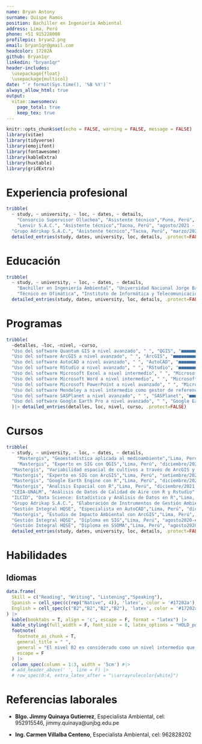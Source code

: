 ```yaml
---
name: Bryan Antony
surname: Quispe Ramos
position: Bachiller en Ingeniería Ambiental
address: Lima, Perú
phone: +51 915228000
profilepic: bryan2.png
email: bryan1qr@gmail.com
headcolor: 17202A
github: Bryan1qr
linkedin: "bryan1qr"
header-includes:
  \usepackage{float}
  \usepackage{multicol}
date: "`r format(Sys.time(), '%B %Y')`"
always_allow_html: true
output:
  vitae::awesomecv:
    page_total: true
    keep_tex: true
---
```


```r
knitr::opts_chunk$set(echo = FALSE, warning = FALSE, message = FALSE)
library(vitae)
library(tidyverse)
library(emojifont)
library(fontawesome)
library(kableExtra)
library(huxtable)
library(gridExtra)
```

\paragraphstyle{Bachiller en Ingeniería Ambiental con conocimiento en Sistemas de Información Geográfica, Análisis de Datos Estadísticos, monitoreos ambientales, Análisis Geoespaciales usando lenguaje R. Tengo interés por el control de la contaminación, Investigación, Desarrollo e Innovación, así como cualquier actividad que que se desarrolle con responsabilidad ambiental.}

# Experiencia profesional
```r
tribble(
  ~ study, ~ university, ~ loc, ~ dates, ~ details,
    "Consorcio Supervisor Ollachea", "Asistente técnico","Puno, Perú", "mayo/2022-diciembre/222", "Apoyo en la realización de monitoreos de la calidad de aire, agua, ruido, realización de replanteos, verificación de trazos y niveles topográficos durante la ejecución de una obra vial.",
    "Lenvir S.A.C.", "Asistente técnico","Tacna, Perú", "agosto/2021 - abril/2022", "Apoyo en la elaboración de Instrumentos de Gestión Ambiental (FITSA, FTA y DIA) en los capítulos de linea base física, biológica y socioeconómica. Elaboración de mapas y planos.",
  "Grupo Adrikap S.A.C.", "Asistente técnico","Tacna, Perú", "marzo/2021 - julio/2021", "Apoyo en la elaboración de Instrumentos de Gestión Ambiental (DIA, PMRRSS ITSs), monitoreos ambientales de la calidad de aire, ruido, análisis e interpretación de datos estadísticos") |> 
  detailed_entries(study, dates, university, loc, details, .protect=FALSE)
```

# Educación
```r
tribble(
  ~ study, ~ university, ~ loc, ~ dates, ~ details,
    "Bachiller en Ingeniería Ambiental", "Universidad Nacional Jorge Basadre Grohmann","Tacna, Perú", "abril/2015-diciembre/2019", "Bachiller en Ciencias con mención en Ingeniería Ambiental, quinto superior.",
    "Técnico en Ofimática", "Instituto de Informática y Telecomunicaciones","Tacna, Perú", "marzo/2019 - junio/2019", "Uso de Microsoft Office a nivel avanzado, Instalación y mantenimiento de Sistemas Operativos") |> 
  detailed_entries(study, dates, university, loc, details, .protect=FALSE)
```
# Programas
```r
tribble(
  ~detalles, ~loc, ~nivel, ~curso,
  "Uso del software Quantum GIS a nivel avanzado", " ", "QGIS", "■■■■■■■■■■■■■■■■■■■■■■■■",
  "Uso del software ArcGIS a nivel avanzado", " ", "ArcGIS", "■■■■■■■■■■■■■■■■■■■■■■■■",
  "Uso del software AutoCAD a nivel avanzado", " ", "AutoCAD", "■■■■■■■■■■■■■■■■■■■■■■■■",
  "Uso del software RStudio a nivel avanzado", " ", "RStudio", "■■■■■■■■■■■■■■■■■■■■■■■■",
  "Uso del software Microsoft Excel a nivel intermedio", " ", "Microsoft Excel", "■■■■■■■■■■■■■■■■□□□□□□□□",
  "Uso del software Microsoft Word a nivel intermedio", " ", "Microsoft Word", "■■■■■■■■■■■■■■■■□□□□□□□□",
  "Uso del software Microsoft PowerPoint a nivel avanzado", " ", "Microsoft PowerPoint", "■■■■■■■■■■■■■■■■■■■■■■■■",
  "Uso del software Mendeley a nivel intermedio como gestor de referencias bibliográficas", " ", "Mendeley", " ■■■■■■■■■■■■■■■■□□□□□□□□",
  "Uso del software SASPlanet a nivel avanzado", " ", "SASPlanet", "■■■■■■■■■■■■■■■■■■■■■■■■",
  "Uso del software Google Earth Pro a nivel avanzado", " ", "Google Earth Pro", "■■■■■■■■■■■■■■■■■■■■■■■■"
  )|> detailed_entries(detalles, loc, nivel, curso, .protect=FALSE)
```

# Cursos

```r
tribble(
  ~ study, ~ university, ~ loc, ~ dates, ~ details,
    "Mastergis", "Geoestadística aplicada al medioambiente","Lima, Perú", "mayo/2022-junio/2022", "Curso de especialización en geoestadística usando el software ArcGIS",
    "Mastergis", "Experto en SIG con QGIS","Lima, Perú", "diciembre/2021 - abril 2022", "Programa profesional del software Quantum GIS.",
  "Mastergis", "Variabilidad espacial de cultivos a través de ArcGIS y R","Lima, Perú", "febrero/2022 - marzo/2022", "Curso de geoestadística aplicado a cultivos.",
  "Mastergis", "Experto en SIG con ArcGIS","Lima, Perú", "setiembre/2021 - febrero 2022", "Programa profesional del software ArcGIS.",
  "Mastergis", "Google Earth Engine con R","Lima, Perú", "diciembre/2021 - enero 2022", "Curso de programación con lenguaje R para tratamiento de datos espaciales de la nube de Google.",
  "Mastergis", "Analisis Espacial con R","Lima, Perú", "diciembre/2021 - enero 2022", "Curso de Análisis Espacial usando el lenguaje de programación con R.",
  "CEIA-UNALM", "Análisis de Datos de Calidad de Aire con R y Rstudio","Lima, Perú", "octubre/2021 - noviembre/2022", "Curso de programación con R y Rstudio aplicado a la Calidad de Aire.",
  "ILCID", "Data Science: Estadística y Análisis de Datos en R","Lima, Perú", "julio/2021-octubre/2021", "Programa de certificación especializado con honores.",
  "Grupo Adrikap S.A.C.", "Elaboración de Instrumentos de Gestión Ambiental","Tacna, Perú", "setiembre/2021-setiembre/2022", "Curso de elaboración de los diversos capítulos de un IGA.",
  "Gestión Integral HQSE", "Especialista en AutoCAD","Lima, Perú", "diciembre/2020-junio/2021", "Curso de especialización en AutoCAd en los niveles I, II y III.",
  "Mastergis", "Estudio de Impacto Ambiental con ArcGIS","Lima, Perú", "mayo/2021-junio/2021", "Curso de Elaboración mapas necesarios en un Estudio de Impacto Ambiental usando el software ArcGIS.",
  "Gestión Integral HQSE", "Diploma en SIG","Lima, Perú", "agosto2020-enero/2021", "Diploma en Sistemas de Gestión (ISO 14001, ISO 9001 e ISO 45001).",
  "Gestión Integral HQSE", "Diploma en SSOMA","Lima, Perú", "agosto2020-enero/2021", "Diploma en Seguridad, Salud Ocupacional y Medio Ambiente.") |> 
  detailed_entries(study, dates, university, loc, details, .protect=FALSE)
```

# Habilidades

## Idiomas

```r
data.frame(
  Skill = c("Reading", "Writing", "Listening","Speaking"),
  Spanish = cell_spec(c(rep("Native", 4)), 'latex', color = '#17202a'), 
  English = cell_spec(c("B2","B2","B2","B2"), 'latex', color = '#17202a')
) |>
  kable(booktabs = T, align = 'c', escape = F, format = "latex") |>
  kable_styling(full_width = F, font_size = 8, latex_options = "HOLD_position") |> 
  footnote(
    footnote_as_chunk = T,
    general_title = " ",
    general = "El nivel B2 es considerado como un nivel intermedio que califica al quien lo posee como usuario independiente",
    escape = F
  ) |>
  column_spec(column = 1:3, width = '5cm') #|> 
  # add_header_above(' ', line = F) |>
  # row_spec(0:4, extra_latex_after = "\\arrayrulecolor{white}") 
```

# Referencias laborales

- **Blgo. Jimmy Quinaya Gutierrez**, Especialista Ambiental, cel: 952915546, jimmy.quinaya@unjbg.edu.pe

- **Ing. Carmen Villalba Centeno**, Especialista Ambiental, cel: 962828202

